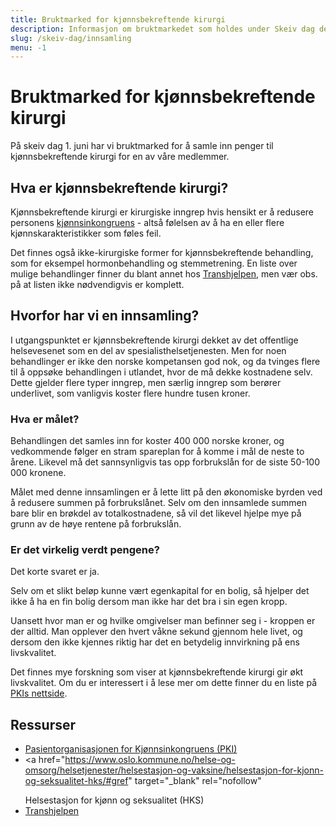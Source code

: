 ```yaml
---
title: Bruktmarked for kjønnsbekreftende kirurgi
description: Informasjon om bruktmarkedet som holdes under Skeiv dag den 1. juni.
slug: /skeiv-dag/innsamling
menu: -1
---
```


# Bruktmarked for kjønnsbekreftende kirurgi

På skeiv dag 1. juni har vi bruktmarked for å samle inn penger til kjønnsbekreftende kirurgi for en av våre medlemmer.

## Hva er kjønnsbekreftende kirurgi?

Kjønnsbekreftende kirurgi er kirurgiske inngrep hvis hensikt er å redusere personens <a href="https://pkinorge.no/kjonnsinkongruens" rel="nofollow" target="_blank">kjønnsinkongruens</a> - altså
følelsen av å ha en eller flere kjønnskarakteristikker som føles feil.

Det finnes også ikke-kirurgiske former for kjønnsbekreftende behandling, som for eksempel hormonbehandling og stemmetrening. En liste over mulige
behandlinger finner du blant annet hos <a href="https://transhjelpen.no/hormoner-og-kirurgi/" rel="nofollow" target="_blank">Transhjelpen</a>,
men vær obs. på at listen ikke nødvendigvis er komplett.

## Hvorfor har vi en innsamling?

I utgangspunktet er kjønnsbekreftende kirurgi dekket av det offentlige helsevesenet som en del av spesialisthelsetjenesten. Men for noen behandlinger er ikke den norske kompetansen god nok, og da tvinges flere til å oppsøke behandlingen i utlandet, hvor de må dekke
kostnadene selv. Dette gjelder flere typer inngrep, men særlig inngrep som berører underlivet, som vanligvis koster flere hundre tusen
kroner.

### Hva er målet?

Behandlingen det samles inn for koster 400 000 norske kroner, og vedkommende følger en stram spareplan for å komme i mål de neste to årene.
Likevel må det sannsynligvis tas opp forbrukslån for de siste 50-100 000 kronene.

Målet med denne innsamlingen er å lette litt på den økonomiske byrden ved å redusere summen på forbrukslånet. Selv om den innsamlede
summen bare blir en brøkdel av totalkostnadene, så vil det likevel hjelpe mye på grunn av de høye rentene på forbrukslån.

### Er det virkelig verdt pengene?

Det korte svaret er ja.

Selv om et slikt beløp kunne vært egenkapital for en bolig, så hjelper det ikke å ha en fin bolig dersom man ikke
har det bra i sin egen kropp.

Uansett hvor man er og hvilke omgivelser man befinner seg i - kroppen er der alltid. Man opplever den hvert våkne sekund gjennom hele
livet, og dersom den ikke kjennes riktig har det en betydelig innvirkning på ens livskvalitet.

Det finnes mye forskning som viser at kjønnsbekreftende kirurgi gir økt livskvalitet. Om du er interessert i å lese mer om dette
finner du en liste på <a href="https://pkinorge.no/forskning#first-section" target="_blank" rel="nofollow">PKIs nettside</a>.

## Ressurser

- <a href="https://pkinorge.no" target="_blank" rel="nofollow">
    Pasientorganisasjonen for Kjønnsinkongruens (PKI)
  </a>
- <a
    href="https://www.oslo.kommune.no/helse-og-omsorg/helsetjenester/helsestasjon-og-vaksine/helsestasjon-for-kjonn-og-seksualitet-hks/#gref"
    target="_blank"
    rel="nofollow"
  >
    Helsestasjon for kjønn og seksualitet (HKS)
  </a>
- <a href="https://transhjelpen.no" target="_blank" rel="nofollow">
    Transhjelpen
</a>
